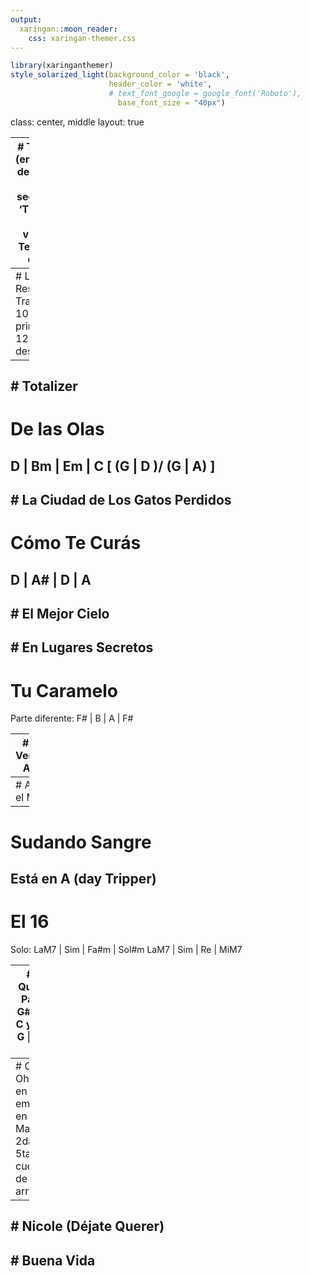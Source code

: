 ```yaml
---
output:
  xaringan::moon_reader:
    css: xaringan-themer.css
---
```




```r
library(xaringanthemer)
style_solarized_light(background_color = 'black',
                      header_color = 'white',
                      # text_font_google = google_font('Roboto'),
                        base_font_size = "40px")
```

class: center, middle
layout: true

---
# This is 
(empieza después del segundo ‘This Is’ del video)
Termina en E
---
# Los Res
Trastes  10 / 8 en primera  y 12 después

---
# Totalizer
---
# De las Olas
D | Bm | Em | C [ (G | D )/  (G | A) ]
---
# La Ciudad de Los Gatos Perdidos
---
# Cómo Te Curás
D | A# | D | A
---
# El Mejor Cielo
---
# En Lugares Secretos
---
# Tu Caramelo
Parte diferente: F# | B | A | F#

---
# No Vengas A Mí
---
# Azul el Mar
---
# Sudando Sangre
Está en A (day Tripper)
---
# El 16
Solo:
LaM7 | Sim | Fa#m | Sol#m
LaM7 | Sim | Re | MiM7

---
# El Quince
Parte: G# | G | C y G# | G | A# | C

---
# Oh Oh Oh
Está en D, empieza en la 3 Mayor, 2da y 5ta en cuerda de arriba

---
# Nicole (Déjate Querer)
---
# Buena Vida
---